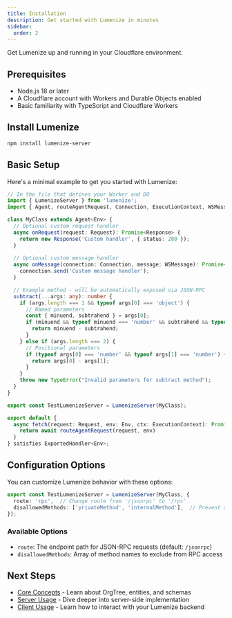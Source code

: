 ```yaml
---
title: Installation
description: Get started with Lumenize in minutes
sidebar:
  order: 2
---
```


Get Lumenize up and running in your Cloudflare environment.

## Prerequisites

- Node.js 18 or later
- A Cloudflare account with Workers and Durable Objects enabled
- Basic familiarity with TypeScript and Cloudflare Workers

## Install Lumenize

```bash
npm install lumenize-server
```

## Basic Setup

Here's a minimal example to get you started with Lumenize:

```typescript
// In the file that defines your Worker and DO
import { LumenizeServer } from 'lumenize';
import { Agent, routeAgentRequest, Connection, ExecutionContext, WSMessage } from 'agents';

class MyClass extends Agent<Env> {
  // Optional custom request handler
  async onRequest(request: Request): Promise<Response> {
    return new Response('Custom handler', { status: 200 });
  }
  
  // Optional custom message handler
  async onMessage(connection: Connection, message: WSMessage): Promise<void> {
    connection.send('Custom message handler');
  }

  // Example method - will be automatically exposed via JSON-RPC
  subtract(...args: any): number {
    if (args.length === 1 && typeof args[0] === 'object') {
      // Named parameters
      const { minuend, subtrahend } = args[0];
      if (minuend && typeof minuend === 'number' && subtrahend && typeof subtrahend === 'number') {
        return minuend - subtrahend;
      }
    } else if (args.length === 2) {
      // Positional parameters
      if (typeof args[0] === 'number' && typeof args[1] === 'number') {
        return args[0] - args[1];
      }
    }
    throw new TypeError("Invalid parameters for subtract method");
  }
}

export const TestLumenizeServer = LumenizeServer(MyClass);

export default {
  async fetch(request: Request, env: Env, ctx: ExecutionContext): Promise<Response> {
    return await routeAgentRequest(request, env)
  }
} satisfies ExportedHandler<Env>;
```

## Configuration Options

You can customize Lumenize behavior with these options:

```typescript
export const TestLumenizeServer = LumenizeServer(MyClass, {
  route: 'rpc',  // Change route from '/jsonrpc' to '/rpc'
  disallowedMethods: ['privateMethod', 'internalMethod'],  // Prevent access to specific methods
});
```

### Available Options

- `route`: The endpoint path for JSON-RPC requests (default: `/jsonrpc`)
- `disallowedMethods`: Array of method names to exclude from RPC access

## Next Steps

- [Core Concepts](/docs/guides/overview) - Learn about OrgTree, entities, and schemas
- [Server Usage](/docs/usage/server) - Dive deeper into server-side implementation
- [Client Usage](/docs/usage/client) - Learn how to interact with your Lumenize backend

